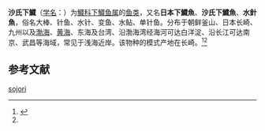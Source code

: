 {{Speciesbox 
| genus = Hyporhamphus
| species = sajori
| status = NE
| status_system = IUCN3.1
| authority =  ([[康拉德·雅各·特明克|Temminck]] et [[赫爾曼·施萊格爾|Schlegel]], 1846)<ref  name="FishBase2016"/><ref name='id6720'>{{cite web| url =http://www.bioinfo.cn/db05/BjdwSpecies.php?action=view&id=6720| title =沙氏下鱵| work =《中国动物物种编目数据库》| publisher =中国科学院微生物研究所| author =中国科学院动物研究所| accessdate =2009-04-11| archive-date =2016-03-05| archive-url =https://web.archive.org/web/20160305021547/http://www.bioinfo.cn/db05/BjdwSpecies.php?action=view&id=6720| dead-url =yes}}</ref>
}}

'''沙氏下鱵'''（[[学名|学名]]：{{lang|la|''Hyporhamphus sajori''}}）为[[鱵科|鱵科]][[下鱵鱼属|下鱵鱼属]]的[[鱼类|鱼类]]，又名'''日本下鱵魚'''、'''沙氏下鱵魚'''、'''水針魚'''，俗名大棒、针鱼、水针、变鱼、水鲇、单针鱼。分布于朝鲜釜山、日本长崎、九州以及[[渤海|渤海]]、[[黄海|黄海]]、东海及台湾、沿渤海湾经海河可达白洋淀、沿长江可达南京、武昌等海域，常见于浅海近岸。该物种的模式产地在长崎。<ref  name="FishBase2016">{{FishBase_species|genus=Hyporhamphus|species=sajori|year=2016|month=01}}</ref><ref name='id6720'/>

== 参考文献 ==
{{reflist}}

{{Wikispecies|Hyporhamphus sojori}}

{{Taxonbar|from=Q2210199}}

[[Category:下鱵鱼属|sojori]]


{{鱼类小作品}}
